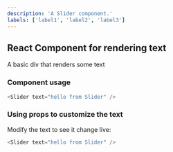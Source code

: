 ```yaml
---
description: 'A Slider component.'
labels: ['label1', 'label2', 'label3']
---
```



## React Component for rendering text

A basic div that renders some text

### Component usage
```js
<Slider text="hello from Slider" />
```

### Using props to customize the text

Modify the text to see it change live:
```js live
<Slider text="hello from Slider" />
```
